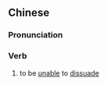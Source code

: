 {{also|拗不过}}
==Chinese==
{{zh-forms|s=拗不过}}

===Pronunciation===
{{zh-pron
|m=niùbuguò,àobuguò,1nb=standard,2nb=variant
|cat=v
}}

===Verb===
{{zh-verb}}

# to be [[unable]] to [[dissuade]]